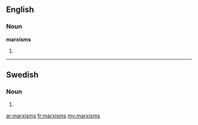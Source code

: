 ==English==

===Noun===
'''marxisms'''

# {{plural of|[[marxism]]}}

----

==Swedish==

===Noun===
{{infl|sv|noun form}}

# {{sv-noun-form-indef-gen|marxism}}

[[ar:marxisms]]
[[fr:marxisms]]
[[my:marxisms]]
